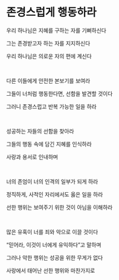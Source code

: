 # 존경스럽게 행동하라

우리 하나님은 지혜를 구하는 자를 기뻐하신다

그는 존경받고자 하는 자를 지지하신다

우리 하나님은 의로운 자의 편에 계신다

<p></p>

<br />

다른 이들에게 안전한 본보기를 보여라

그들이 너처럼 행동한다면, 선함을 발견할 것이다

그러니 존경스럽고 반복 가능한 일을 하라

<p></p>

<br />

성공하는 자들의 선함을 찾아라

그들의 행동 속에 담긴 지혜를 인식하라

사랑과 용서로 인내하며

<p></p>

<br />

너의 존엄이 너의 인격의 일부가 되게 하라

정직하게, 사적인 자리에서도 옳은 일을 하라

선한 행위는 보여주기 위한 것이 아님을 이해하라

<p></p>

<br />

많은 유혹이 너를 죄와 악으로 이끌 것이다

“믿어라, 이것이 너에게 유익하다”고 말하며

그러나 악한 행위는 성공을 위한 무게가 없다

사랑에서 태어난 선한 행위와 마찬가지로